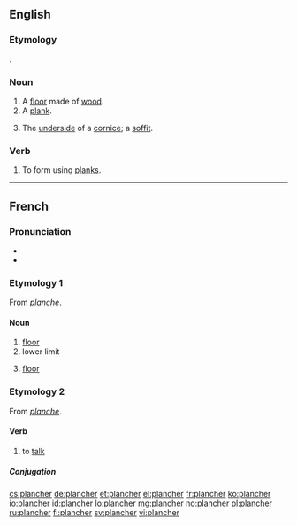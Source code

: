 ==English==

===Etymology===
{{etyl|fr|en}} {{term|planche|lang=fr}}.

===Noun===
{{en-noun}}

# A [[floor]] made of [[wood]].
# A [[plank]].
#: {{rfquotek|Francis Bacon}}
# {{context|architecture}} The [[underside]] of a [[cornice]]; a [[soffit]].

===Verb===
{{en-verb}}

# {{context|obsolete}} To form using [[plank]]s.
#: {{rfquotek|Golding}}

{{Webster 1913}}

----

==French==

===Pronunciation===
* {{IPA|/plɑ̃ʃe/|lang=fr}}
* {{audio|Fr-plancher.ogg|audio (le plancher)}}

===Etymology 1===
From ''[[planche]]''.

====Noun====
{{fr-noun|m}} 

# [[floor]]
# lower limit
# {{context|anatomy|lang=fr}} [[floor]]

===Etymology 2===
From ''[[planche]]''.

====Verb====
{{fr-verb}}

# {{context|intransitive}} to [[talk]]

=====Conjugation=====
{{fr-conj-er|planch|avoir}}

[[cs:plancher]]
[[de:plancher]]
[[et:plancher]]
[[el:plancher]]
[[fr:plancher]]
[[ko:plancher]]
[[io:plancher]]
[[id:plancher]]
[[lo:plancher]]
[[mg:plancher]]
[[no:plancher]]
[[pl:plancher]]
[[ru:plancher]]
[[fi:plancher]]
[[sv:plancher]]
[[vi:plancher]]
